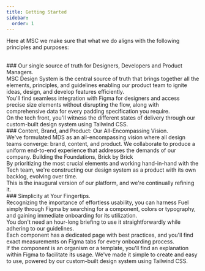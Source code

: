 ```yaml
---
title: Getting Started
sidebar:
  order: 1
---
```


Here at MSC we make sure that what we do aligns with the following principles and purposes:

<br />
### Our single source of truth for Designers, Developers and Product Managers.
<br />
MSC Design System is the central source of truth that brings together all the elements,
principles, and guidelines enabling our product team to ignite ideas, design, and
develop features efficiently.
<br />
You'll find seamless integration with Figma for designers and access precise size
elements without disrupting the flow, along with comprehensive data for every padding
specification you require.
<br />
On the tech front, you'll witness the different states of delivery through our custom-built
design system using Tailwind CSS.
<br />
### Content, Brand, and Product: Our All-Encompassing Vision.
<br />
We've formulated MDS as an all-encompassing vision where all design teams converge:
brand, content, and product. We collaborate to produce a uniform end-to-end experience
that addresses the demands of our company. Building the Foundations, Brick by Brick
<br />
By prioritizing the most crucial elements and working hand-in-hand with the Tech
team, we're constructing our design system as a product with its own backlog, evolving
over time.
<br />
This is the inaugural version of our platform, and we're continually refining it.
<br />
### Simplicity at Your Fingertips.
<br />
Recognizing the importance of effortless usability, you can harness Fuel simply through
Figma by searching for a component, colors or typography, and gaining immediate onboarding
for its utilization.
<br />
You don't need an hour-long briefing to use it straightforwardly while adhering to
our guidelines.
<br />
Each component has a dedicated page with best practices, and you'll find exact measurements
on Figma tabs for every onboarding process.
<br />
If the component is an organism or a template, you'll find an explanation within
Figma to facilitate its usage. We've made it simple to create and easy to use, powered
by our custom-built design system using Tailwind CSS.
